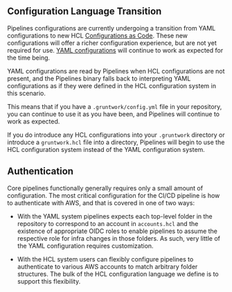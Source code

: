 ## Configuration Language Transition

Pipelines configurations are currently undergoing a transition from YAML configurations to new HCL [Configurations as Code](/2.0/reference/pipelines/configurations-as-code/index.md). These new configurations will offer a richer configuration experience, but are not yet required for use. [YAML configurations](/2.0/reference/pipelines/configurations.md) will continue to work as expected for the time being.

YAML configurations are read by Pipelines when HCL configurations are not present, and the Pipelines binary falls back to interpreting YAML configurations as if they were defined in the HCL configuration system in this scenario.

This means that if you have a `.gruntwork/config.yml` file in your repository, you can continue to use it as you have been, and Pipelines will continue to work as expected.

If you do introduce any HCL configurations into your `.gruntwork` directory or introduce a `gruntwork.hcl` file into a directory, Pipelines will begin to use the HCL configuration system instead of the YAML configuration system.

## Authentication

Core pipelines functionally generally requires only a small amount of configuration. The most critical configuration for the CI/CD pipeline is how to authenticate with AWS, and that is covered in one of two ways:

- With the YAML system pipelines expects each top-level folder in the repository to correspond to an account in `accounts.hcl` and the existence of appropriate OIDC roles to enable pipelines to assume the respective role for infra changes in those folders. As such, very little of the YAML configuration requires customization.

- With the HCL system users can flexibly configure pipelines to authenticate to various AWS accounts to match arbitrary folder structures. The bulk of the HCL configuration language we define is to support this flexibility.
